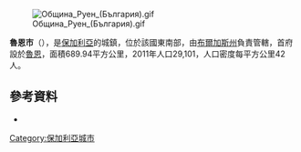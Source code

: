 [[Image:Община_Руен_(България).gif|right]]

'''魯恩市'''（{{lang-bg|Руен}}），是[[保加利亞|保加利亞]]的城鎮，位於該國東南部，由[[布爾加斯州|布爾加斯州]]負責管轄，首府設於[[魯恩|魯恩]]，面積689.94平方公里，2011年人口29,101，人口密度每平方公里42人。

==參考資料==
*  {{Official website|http://www.obstinaruen.com/}}

{{coord|42|48|N|27|17|E|source:wikidata|display=title}}

{{Bulgaria-geo-stub}}
[[Category:保加利亞城市|Category:保加利亞城市]]
